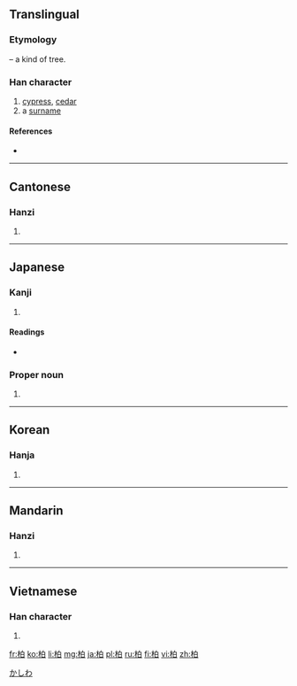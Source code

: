 {{also|栢}}
==Translingual==

===Etymology===
{{Han compound|木|t1=tree|白|ls=psc|c1=s|c2=p}} – a kind of tree.

===Han character===
{{Han char|rn=75|rad=木|as=05|sn=9|four=4690<sub>0</sub>|canj=木竹日 (DHA)|ids=⿰[[木]][[白]]}}

# [[cypress]], [[cedar]]
# a [[surname]]

====References====
* {{Han ref|kx=0518.220|dkj=14617|dj=0906.210|hdz=21185.030|uh=67CF|ud=26575|bh=AC66|bd=44134}}

----

==Cantonese==

===Hanzi===
{{yue-hanzi|jyut=[[baak3]], [[paak3]]|y=baak3, paak3}}

# {{defn|lang=yue|sort=木05}}

----

==Japanese==

===Kanji===
{{ja-kanji|grade=|rs=木05}}

# {{defn|lang=ja|sort=木05}}

====Readings====
* {{ja-readings|on=[[はく]] (haku)|kun=[[かしわ]] (kashiwa)}}

===Proper noun===
{{ja-pos|k|proper|hira=かしわ|rom=Kashiwa}}

# {{given name|male|lang=ja}}

[[Category:Japanese male given names|かしわ]]

----

==Korean==

===Hanja===
{{ko-hanja|hangeul=백|eumhun=|rv=baek|mr=paek|y=payk}}

# {{defn|lang=ko|sort=木05}}

----

==Mandarin==

===Hanzi===
{{cmn-hanzi|pin=[[bǎi]] ([[bai3]]), [[bó]] ([[bo2]]), [[bò]] ([[bo4]])|wg=pai<sup>3</sup>, po<sup>2</sup>, po<sup>4</sup>}}

# {{defn|lang=cmn|sort=木05}}

----

==Vietnamese==

===Han character===
{{vi-hantu|[[bách]], [[bá]]|rs=木05}}

# {{defn|lang=vi|sort=木05}}

[[fr:柏]]
[[ko:柏]]
[[li:柏]]
[[mg:柏]]
[[ja:柏]]
[[pl:柏]]
[[ru:柏]]
[[fi:柏]]
[[vi:柏]]
[[zh:柏]]
